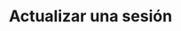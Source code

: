 ---
title: 'Actualizar una sesión'
openapi: '/open-api-files/treble-api-es.json POST /session/{session_external_id}/update'
---